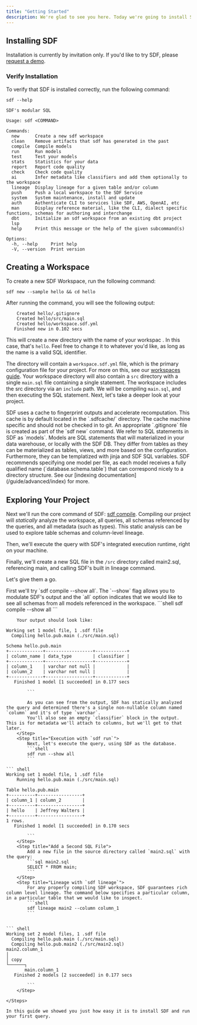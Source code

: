 ```yaml
---
title: "Getting Started"
description: We're glad to see you here. Today we're going to install SDF and create a hello world project. Let's get started.
---
```


## Installing SDF
Installation is currently by invitation only. If you'd like to try SDF, please [request a demo](https://www.sdf.com/inquiries).

### Verify Installation

To verify that SDF is installed correctly, run the following command:

```shell
sdf --help
```

``` shell
SDF's modular SQL

Usage: sdf <COMMAND>

Commands:
  new      Create a new sdf workspace
  clean    Remove artifacts that sdf has generated in the past
  compile  Compile models
  run      Run models
  test     Test your models
  stats    Statistics for your data
  report   Report code quality
  check    Check code quality
  ai       Infer metadata like classifiers and add them optionally to the workspace
  lineage  Display lineage for a given table and/or column
  push     Push a local workspace to the SDF Service
  system   System maintenance, install and update
  auth     Authenticate CLI to services like SDF, AWS, OpenAI, etc
  man      Display reference material, like the CLI, dialect specific functions, schemas for authoring and interchange
  dbt      Initialize an sdf workspace from an existing dbt project
  lsp      
  help     Print this message or the help of the given subcommand(s)

Options:
  -h, --help     Print help
  -V, --version  Print version

```

## Creating a Workspace

To create a new SDF Workspace, run the following command:

```shell
sdf new --sample hello && cd hello
```
After running the command, you will see the following output: 
 
``` shell
    Created hello/.gitignore
    Created hello/src/main.sql
    Created hello/workspace.sdf.yml
   Finished new in 0.102 secs

```

This will create a new directory with the name of your workspac . In this case, that's `hello`. Feel free to change it to whatever you'd like, as long as the name is a valid SQL identifier.

The directory will contain a `workspace.sdf.yml` file, which is the primary configuration file for your project. For more on this, see our [workspaces guide](/guide/workspaces).
Your workspace directory will also contain a `src` directory with a single `main.sql` file containing a single statement. The workspace includes the src directory via an `include` path. 
We will be compiling `main.sql`, and then executing the SQL statement.
Next, let's take a deeper look at your project.

<Note>
SDF uses a cache to fingerprint outputs and accelerate recomputation. This cache is by default located in the `.sdfcache/` directory.
The cache machine specific and should not be checked in to git. An appropriate `.gitignore` file is created as part of the `sdf new` command.
</Note>

<Info>
    We refer to SQL statements in SDF as `models`. Models are SQL statements that will materialized in your data warehouse, or locally with the SDF DB. They differ from tables
    as they can be materialized as tables, views, and more based on the configuration. Furthermore, they can be templatized with jinja and SDF SQL variables. SDF recommends specifying one model per file, as each model receives a fully qualified name (`database.schema.table`) that can correspond nicely to a directory structure.
    See our [indexing documentation](/guide/advanced/index) for more.
</Info>

## Exploring Your Project

Next we'll run the core command of SDF: [sdf compile](/reference/sdf-cli#sdf-compile). 
Compiling our project will *statically* analyze the workspace, all queries, all schemas referenced by the queries, and all metadata (such as types). This static analysis can be used to explore table schemas and column-level lineage. 

Then, we'll execute the query with SDF's integrated execution runtime, right on your machine.

Finally, we'll create a new SQL file in the `/src` directory called main2.sql, referencing main, and calling SDF's built in lineage command.

Let's give them a go.


<Steps>
    <Step title="Static Analysis with `sdf compile`">
        First we'll try `sdf compile --show all`. The `--show` flag allows you to modulate SDF's output and the `all` option indicates that we would like to see all schemas from all models referenced in the workspace.
        ```shell
        sdf compile --show all
        ```
         
        Your output should look like:
``` shell
Working set 1 model file, 1 .sdf file
  Compiling hello.pub.main (./src/main.sql)

Schema hello.pub.main
+-------------+------------------+------------+
| column_name | data_type        | classifier |
+-------------+------------------+------------+
| column_1    | varchar not null |            |
| column_2    | varchar not null |            |
+-------------+------------------+------------+
   Finished 1 model [1 succeeded] in 0.177 secs

        ```

        As you can see from the output, SDF has statically analyzed the query and determined there's a single non-nullable column named `column` and it's of type `varchar`. 
        You'll also see an empty `classifier` block in the output. This is for metadata we'll attach to columns, but we'll get to that later.
    </Step>
    <Step title="Execution with `sdf run`">
        Next, let's execute the query, using SDF as the database.
        ```shell
        sdf run --show all
        ```

``` shell
Working set 1 model file, 1 .sdf file
    Running hello.pub.main (./src/main.sql)

Table hello.pub.main
+----------+-----------------+
| column_1 | column_2        |
+----------+-----------------+
| hello    | Jeffrey Walters |
+----------+-----------------+
1 rows.
   Finished 1 model [1 succeeded] in 0.170 secs

        ```
    </Step>
    <Step title="Add a Second SQL File">
        Add a new file in the source directory called `main2.sql` with the query:
        ```sql main2.sql
        SELECT * FROM main;
        ```
    </Step>
    <Step title="Lineage with `sdf lineage`">
        For any properly compiling SDF workspace, SDF guarantees rich column level lineage. The command below specifies a particular column, in a particular table that we would like to inspect.
        ```shell
        sdf lineage main2 --column column_1
        ```


``` shell
Working set 2 model files, 1 .sdf file
  Compiling hello.pub.main (./src/main.sql)
  Compiling hello.pub.main2 (./src/main2.sql)
main2.column_1
│
│ copy
└──────┐
       main.column_1
   Finished 2 models [2 succeeded] in 0.177 secs

        ```
    </Step>

</Steps>

In this guide we showed you just how easy it is to install SDF and run your first query.

